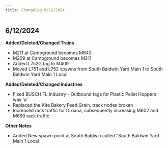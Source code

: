 ```yaml
---
title: Changelog 6/12/2024
---
```


## 6/12/2024
**Added/Deleted/Changed Trains**
- M211 at Campground becomes M643
- M209 at Campground becomes M211
- Added L752G tag to M409
- Moved L751 and L752 spawns from South Baldwin Yard Main 1 to South Baldwin Yard Main 1 Local

**Added/Deleted/Changed Industries**
- Fixed BUSCH FL Industry - Outbound tags for Plastic Pellet Hoppers was 'a'
- Replaced the Kite Bakery Feed Grain, track nodes broken
- Increased rack traffic for Dixiana, subsequently increasing M602 and M690 rack traffic

**Other Notes**
- Added New spawn point at South Baldwin called "South Baldwin Yard Main 1 Local